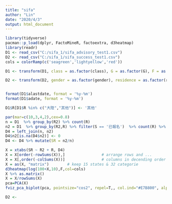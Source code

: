 ```yaml
---
title: "sifa"
author: "Lin"
date: "2020/4/3"
output: html_document
---
```



```r
library(tidyverse)
pacman::p_load(dplyr, FactoMineR, factoextra, d3heatmap)
library(readr)
D1 <- read_csv("C:/sifa_1/sifa_advisory_test1.csv")
D2 <- read_csv("C:/sifa_1/sifa_success_test1.csv")
cols = colorRamp(c('seagreen','lightyellow','red'))
```

```r
D1 <- transform(D1, class = as.factor(class), G = as.factor(G), F = as.factor(F), R = as.factor(R), R2 = as.factor(R2), C = as.factor(C), S = as.factor(S), adate = as.Date(adate), alastdate = as.Date(alastdate))

D2 <- transform(D2, gender = as.factor(gender), residence = as.factor(residence), reference = as.factor(reference), country = as.factor(country), status = as.factor(status), work = as.factor(work), marriage = as.factor(marriage))


format(D1$alastdate, format = '%y-%m')
format(D1$adate, format = '%y-%m')

D1$R[D1$R %in% c("大陸","其他")] <- '其他'
```

```r
par(mar=c(10,3,4,2),cex=0.8)
n = D1  %>% group_by(R2) %>% count(R)
n2 = D1  %>% group_by(R2,R) %>% filter(S == '已報名')  %>% count(R) %>% rename(n2 = n)
D4 = left_join(n, n2)
D4$n2[is.na(D4$n2)] <- 0
D4 <- D4 %>% mutate(SR = n2/n)
```

```r
X = xtabs(SR ~ R2 + R, D4)
X = X[order(-rowSums(X)),]                # arrange rows and ...
X = X[,order(-colSums(X))]                # columns in decending order
X = as(X, "matrix")        # keep 15 states & 32 categorie
d3heatmap(log(100+X,10),F,col=cols)
X %>% as.matrix()
X = X/rowSums(X)
pca=PCA(X)
fviz_pca_biplot(pca, pointsize="cos2", repel=T,, col.ind="#E7B800", alpha.ind=0.3)
```
```r
D2 <-
```


